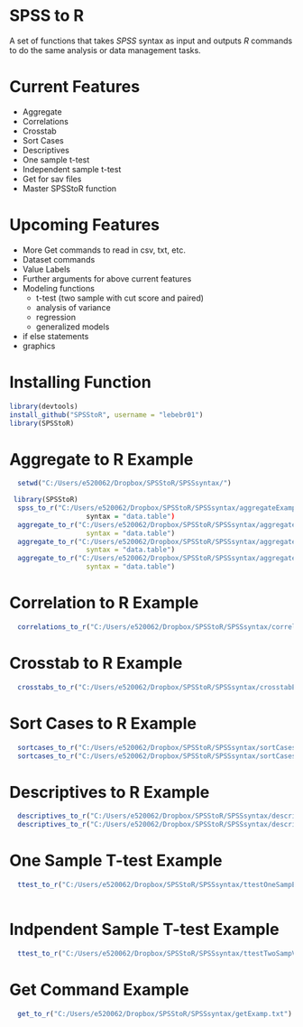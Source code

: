 SPSS to R
=================
  
A set of functions that takes *SPSS* syntax as input and outputs *R* commands 
to do the same analysis or data management tasks.

Current Features
===============
* Aggregate
* Correlations
* Crosstab
* Sort Cases
* Descriptives
* One sample t-test
* Independent sample t-test
* Get for sav files
* Master SPSStoR function


Upcoming Features
=================
* More Get commands to read in csv, txt, etc.
* Dataset commands
* Value Labels
* Further arguments for above current features
* Modeling functions
    + t-test (two sample with cut score and paired)
    + analysis of variance
    + regression
    + generalized models
* if else statements
* graphics

Installing Function
===================
```r
library(devtools)
install_github("SPSStoR", username = "lebebr01")
library(SPSStoR)
```

Aggregate to R Example
======================
```r
  setwd("C:/Users/e520062/Dropbox/SPSStoR/SPSSsyntax/")
```

```r
 library(SPSStoR)
  spss_to_r("C:/Users/e520062/Dropbox/SPSStoR/SPSSsyntax/aggregateExamp.txt")
                   syntax = "data.table")
  aggregate_to_r("C:/Users/e520062/Dropbox/SPSStoR/SPSSsyntax/aggregateExampNoBreak.txt", 
                   syntax = "data.table")
  aggregate_to_r("C:/Users/e520062/Dropbox/SPSStoR/SPSSsyntax/aggregateExampNoBreakNoOutfile.txt", 
                   syntax = "data.table")
  aggregate_to_r("C:/Users/e520062/Dropbox/SPSStoR/SPSSsyntax/aggregateExampNoOutfile.txt", 
                   syntax = "data.table")
```

Correlation to R Example
=========================
```r
  correlations_to_r("C:/Users/e520062/Dropbox/SPSStoR/SPSSsyntax/correlationsExamp.txt")
```

Crosstab to R Example
======================
```r
  crosstabs_to_r("C:/Users/e520062/Dropbox/SPSStoR/SPSSsyntax/crosstabExamp.txt")
```

Sort Cases to R Example
=======================
```r
  sortcases_to_r("C:/Users/e520062/Dropbox/SPSStoR/SPSSsyntax/sortCasesExamp.txt")
  sortcases_to_r("C:/Users/e520062/Dropbox/SPSStoR/SPSSsyntax/sortCasesExamp2.txt")
```

Descriptives to R Example
========================
```r
  descriptives_to_r("C:/Users/e520062/Dropbox/SPSStoR/SPSSsyntax/descriptivesExamp.txt")
  descriptives_to_r("C:/Users/e520062/Dropbox/SPSStoR/SPSSsyntax/descriptivesExampAll.txt")
```

One Sample T-test Example
=========================
```r
  ttest_to_r("C:/Users/e520062/Dropbox/SPSStoR/SPSSsyntax/ttestOneSampExamp.txt")
  
```

Indpendent Sample T-test Example
===============================
```r
  ttest_to_r("C:/Users/e520062/Dropbox/SPSStoR/SPSSsyntax/ttestTwoSampValExamp.txt")
```

Get Command Example
===================
```r
  get_to_r("C:/Users/e520062/Dropbox/SPSStoR/SPSSsyntax/getExamp.txt")
```

